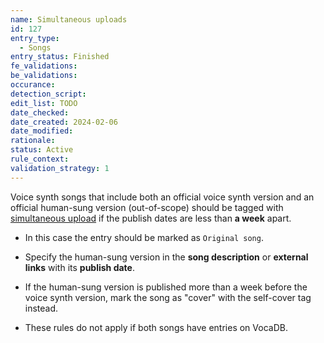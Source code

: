 ```yaml
---
name: Simultaneous uploads
id: 127
entry_type:
  - Songs
entry_status: Finished
fe_validations:
be_validations:
occurance:
detection_script:
edit_list: TODO
date_checked:
date_created: 2024-02-06
date_modified:
rationale:
status: Active
rule_context:
validation_strategy: 1
---
```


Voice synth songs that include both an official voice synth version and an official human-sung version (out-of-scope) should be tagged with [simultaneous upload](https://vocadb.net/T/4946) if the publish dates are less than **a week** apart. 

- In this case the entry should be marked as `Original song`.

- Specify the human-sung version in the **song description** or **external links** with its **publish date**.

- If the human-sung version is published more than a week before the voice synth version, mark the song as "cover" with the self-cover tag instead.

- These rules do not apply if both songs have entries on VocaDB.
